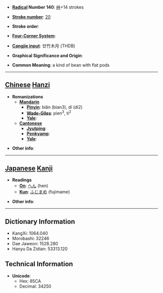 * '''[[Wiktionary:Chinese radical index| Radical]] Number 140''': [[Wiktionary:Chinese radical index 艸|艸]]+14 strokes

* '''[[Wiktionary:Chinese total strokes index|Stroke number]]''': [[Wiktionary:Chinese total strokes index 20|20]]

* '''Stroke order''': 

* '''[[Wiktionary:Chinese four corner index|Four-Corner System]]''': 

* '''[[Wiktionary:Chinese Cangjie index|Cangjie input]]''': 廿竹木月 (THDB)

* '''Graphical Significance and Origin''': 

* '''Common Meaning''': a kind of bean with flat pods

----

== [[Chinese]] [[Hanzi]] ==

* '''Romanizations'''
** '''[[Mandarin]]'''
*** '''[[Pinyin]]''': biǎn (bian3), dí (di2)
*** '''[[Wade-Giles]]''': pien<sup>3</sup>, ti<sup>2</sup>
*** '''[[Yale]]''': 
** '''[[Cantonese]]'''
*** '''[[Jyutping]]''':
*** '''[[Penkyamp]]''': 
*** '''[[Yale]]''': 

* '''Other info''': 

----

== [[Japanese]] [[Kanji]] ==

* '''Readings'''
** '''[[On]]''': [[へん]] (hen)
** '''[[Kun]]''': [[ふじまめ]] (fujimame)

* '''Other info''':  

----

== Dictionary Information ==

* KangXi: 1064.040
* Morobashi: 32246
* Dae Jaweon: 1528.280
* Hanyu Da Zidian: 53313.120

== Technical Information ==

* '''Unicode''':
** Hex: 85CA
** Decimal: 34250